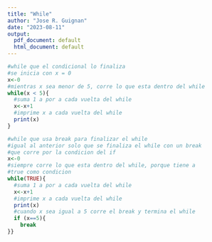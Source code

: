 ```yaml
---
title: "While"
author: "Jose R. Guignan"
date: "2023-08-11"
output:
  pdf_document: default
  html_document: default
---
```


```r
#while que el condicional lo finaliza
#se inicia con x = 0
x<-0
#mientras x sea menor de 5, corre lo que esta dentro del while
while(x < 5){
  #suma 1 a por a cada vuelta del while
  x<-x+1
  #imprime x a cada vuelta del while
  print(x)
}

#while que usa break para finalizar el while
#igual al anterior solo que se finaliza el while con un break
#que corre por la condicion del if
x<-0
#siempre corre lo que esta dentro del while, porque tiene a 
#true como condicion
while(TRUE){
  #suma 1 a por a cada vuelta del while
  x<-x+1
  #imprime x a cada vuelta del while
  print(x)
  #cuando x sea igual a 5 corre el break y termina el while
  if (x==5){
    break
}}
```


